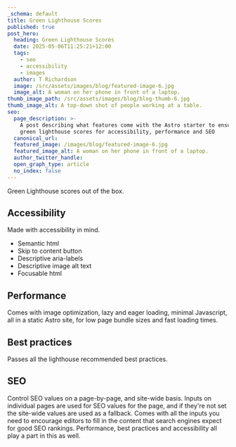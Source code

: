 ```yaml
---
_schema: default
title: Green Lighthouse Scores
published: true
post_hero:
  heading: Green Lighthouse Scores
  date: 2025-05-06T11:25:21+12:00
  tags:
    - seo
    - accessibility
    - images
  author: T Richardson
  image: /src/assets/images/blog/featured-image-6.jpg
  image_alt: A woman on her phone in front of a laptop.
thumb_image_path: /src/assets/images/blog/blog-thumb-6.jpg
thumb_image_alt: A top-down shot of people working at a table.
seo:
  page_description: >-
    A post describing what features come with the Astro starter to ensure it has
    green lighthouse scores for accessibility, performance and SEO
  canonical_url:
  featured_image: /images/blog/featured-image-6.jpg
  featured_image_alt: A woman on her phone in front of a laptop.
  author_twitter_handle:
  open_graph_type: article
  no_index: false
---
```

Green Lighthouse scores out of the box.

## Accessibility

Made with accessibility in mind.

* Semantic html
* Skip to content button
* Descriptive aria-labels
* Descriptive image alt text
* Focusable html

## Performance

Comes with image optimization, lazy and eager loading, minimal Javascript, all in a static Astro site, for low page bundle sizes and fast loading times.

## Best practices

Passes all the lighthouse recommended best practices.

## SEO

Control SEO values on a page-by-page, and site-wide basis. Inputs on individual pages are used for SEO values for the page, and if they're not set the site-wide values are used as a fallback. Comes with all the inputs you need to encourage editors to fill in the content that search engines expect for good SEO rankings. Performance, best practices and accessibility all play a part in this as well.